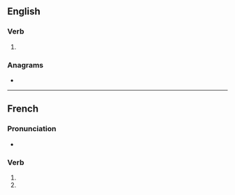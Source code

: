 {{also|sodomisés}}
==English==

===Verb===
{{head|en|verb form}}

# {{en-third-person singular of|sodomise}}

===Anagrams===
* {{anagrams|en|diosmoses}}

----

==French==

===Pronunciation===
* {{IPA|/sɔ.dɔ.miz/|lang=fr}}

===Verb===
{{head|fr|verb form}}

# {{inflection of|sodomiser||2|s|pres|indc|lang=fr}}
# {{inflection of|sodomiser||2|s|pres|subj|lang=fr}}